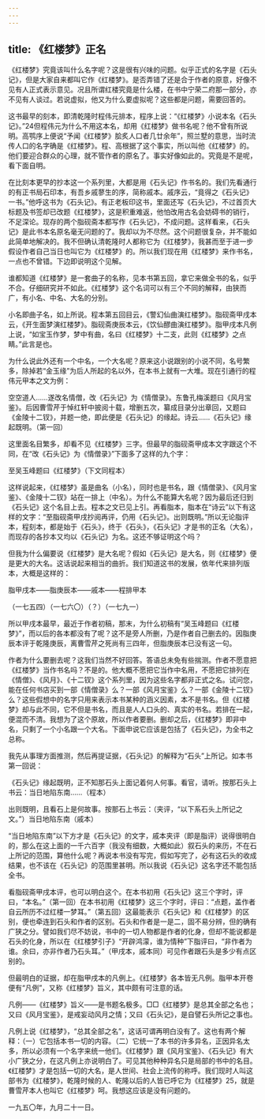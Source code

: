 ```yaml
---
---
---
```

title: 《红楼梦》正名
---




《红楼梦》究竟该叫什么名字呢？这是很有兴味的问题。似乎正式的名字是《石头记》，但是大家自来都叫它作《红楼梦》。是否弄错了还是合于作者的原意，好像不见有人正式表示意见。况且所谓红楼究竟是什么楼，在书中宁荣二府那一部分，亦不见有人谈过。若说虚拟，他又为什么要虚拟呢？这些都是问题，需要回答的。

这书最早的刻本，即清乾隆时程伟元排本，程序上说：“《红楼梦》小说本名《石头记》。”24但程伟元为什么不用这本名，却用《红楼梦》做书名呢？他不曾有所说明。高鹗序上便说“予闻《红楼梦》脍炙人口者几廿余年”，照兰墅的意思，当时流传人口的名字确是《红楼梦》。程、高根据了这个事实，所以叫他《红楼梦》的。他们要迎合群众的心理，就不管作者的原名了。事实好像如此的。究竟是不是呢，看下面自明。

在比刻本更早的抄本这一个系列里，大都是用《石头记》作书名的。我们先看通行的有正书局石印本，有吾乡戚蓼生的序，简称戚本。戚序云，“竟得之《石头记》一书。”他呼这书为《石头记》。有正老板印这书，里面还写《石头记》，不过首页大标题及书签却已改题《红楼梦》，这是积重难返，他怕改用古名会妨碍书的销行，不足深论。现存的两个脂砚斋本都写作《石头记》，不成问题。这样看来，《石头记》是此书本名原名毫无问题的了。我却以为不尽然。这个问题很复杂，并不能如此简单地解决的。我不但确认清乾隆时人都称它为《红楼梦》，我甚而至于进一步假设作者自己当日也叫它为《红楼梦》的。所以我们现在用《红楼梦》来作书名，一点也不曾错。下边即说明这个见解。

谁都知道《红楼梦》是一套曲子的名称，见本书第五回，拿它来做全书的名，似乎不合。仔细研究并不如此。《红楼梦》这个名词可以有三个不同的解释，由狭而广，有小名、中名、大名的分别。

小名即曲子名，如上所说。程本第五回目云，《警幻仙曲演红楼梦》。脂砚斋甲戌本云，《开生面梦演红楼梦》。脂砚斋庚辰本云，《饮仙醪曲演红楼梦》。脂甲戌本凡例上说，“如宝玉作梦，梦中有曲，名曰《红楼梦》十二支，此则《红楼梦》之点睛。”此言是也。

为什么说此外还有一个中名，一个大名呢？原来这小说跟别的小说不同，名号繁多，除掉若“金玉缘”为后人所起的名以外，在本书上就有一大堆。现在引通行的程伟元甲本之文为例：

空空道人……遂改名情僧，改《石头记》为《情僧录》。东鲁孔梅溪题曰《风月宝鉴》。后因曹雪芹于悼红轩中披阅十载，增删五次，纂成目录分出章回，又题曰《金陵十二钗》，并题一绝，即此便是《石头记》的缘起。诗云……《石头记》缘起既明。（第一回）

这里面名目繁多，却看不见《红楼梦》三字。但最早的脂砚斋甲成本文字跟这个不同，在“改《石头记》为《情僧录》”下面多了这样的九个字：

至吴玉峰题曰《红楼梦》（下文同程本）

这样说起来，《红楼梦》虽是曲名（小名），同时也是书名，跟《情僧录》、《风月宝鉴》、《金陵十二钗》站在一排上（中名）。为什么不能算大名呢？因为最后还归到《石头记》这个名目上去。程本之文已见上引。再看脂本，脂本在“诗云”以下有这样的文字：“至脂砚斋甲戌抄阅再评，仍用《石头记》。出则既明。”所以无论脂评本，程刻本，都是始于《石头》，终于《石头》，《石头记》才是书的正名（大名），而现存的各抄本又均以《石头记》为名。这还不够证明这个吗？

但我为什么偏要说《红楼梦》是大名呢？假如《石头记》是大名，则《红楼梦》便是更大的大名。这话说起来相当的曲折。我们知道这书的发展，依年代来排列版本，大概是这样的：

脂甲戌本——脂庚辰本——戚本——程排甲本

（一七五四）（一七六〇）（？）（一七九一）

所以甲戌本最早，最近于作者初稿，那末，为什么初稿有“吴玉峰题曰《红楼梦》”，而以后的各本都没有了呢？这不是旁人所删，乃是作者自己删去的。因脂庚辰本评于乾隆庚辰，离曹雪芹之死尚有三四年，但脂庚辰本已没有这一句。

作者为什么要删去呢？这我们当然不好回答。答语总未免有些揣测。作者不愿意把《红楼梦》当作书名吗？不是的。他大概不愿把它当作中名用，不愿把它排列在《情僧》、《风月》、《十二钗》这个系列里，因为这些名字都非正式之名。试问您，能在任何书店买到一部《情僧录》么？一部《风月宝鉴》么？一部《金陵十二钗》么？这些假想中的名字只用来表示本书某种的涵义因素，本不是书名。但《红楼梦》却与此不同，它不但是书名，而且是人人口头的、真实的书名。若排在一起，便混而不清。我想为了这个原故，所以作者要删。删却之后，《红楼梦》即非中名，只剩了一个小名跟一个大名。下面申说它应该是包括了《石头记》，为全书之总称。

我先从事理方面推测，然后再提证据，《石头记》的解释为“石头”上所记。如本书第一回说：

《石头记》缘起既明，正不知那石头上面记着何人何事。看官，请听。按那石头上书云：当日地陷东南……（程本）

出则既明，且看石上是何故事。按那石上书云：（夹评，“以下系石头上所记之文。”）当日地陷东南（戚本）

“当日地陷东南”以下方才是《石头记》的文字，戚本夹评（即是脂评）说得很明白的，那么在这上面的一千六百字（我没有细数，大概如此）叙石头的来历，不在石上所记的范围，算他什么呢？再说本书没有写完，假如写完了，必有这石头的收成结果，也不该在《石头记》的范围里甚明。所以我说《石头记》这名字还不能包括全书。

看脂砚斋甲戌本评，也可以明白这个。在本书初用《石头记》这三个字时，评曰，“本名。”（第一回）在本书初用《红楼梦》这三个字时，评曰：“点题，盖作者自云所历不过红楼一梦耳。”（第五回）这最能表示《石头记》和《红楼梦》的区别，便也牵连到石头和作者的区别。石头和作者是一是二，固不易分辨，但的确有广狭之分。譬如我们尽不妨说，书中的一切人物都是作者的化身，但却不能说都是石头的化身，所以在《红楼梦引子》“开辟鸿濛，谁为情种”下脂评曰，“非作者为谁。余曰，亦非作者乃石头耳。”（甲戌本，戚本同）可见作者跟石头是多少有点区别的。

但最明白的证据，却在脂甲戌本的凡例上。《红楼梦》各本皆无凡例。脂甲本开卷便有“凡例”，又称《红楼梦》旨义，其中颇有可注意的话。

凡例——《红楼梦》旨义——是书题名极多。□□《红楼梦》是总其全部之名也；又曰《风月宝鉴》，是戒妄动风月之情；又曰《石头记》，是自譬石头所记之事也。

凡例上说《红楼梦》，“总其全部之名”，这话可谓再明白没有了。这也有两个解释：（一）它包括本书一切的内容。（二）它统一了本书的许多异名，正因异名太多，所以必须有一个名字来统一他们。《红楼梦》跟《风月宝鉴》、《石头记》有大小广狭之分，在这凡例上亦说明白了。可见其他种种异名只是局部的书中的名目。《红楼梦》才是包括一切的大名，是人世间、社会上流传的称呼。我们现时人叫这部书为《红楼梦》，乾隆时候的人、乾隆以后的人皆已呼它为《红楼梦》25，就是曹雪芹本人也叫它《红楼梦》呵。我想这应该是没有问题的。

一九五〇年，九月二十一日。